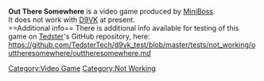 <strong>Out There Somewhere</strong> is a video game produced by [[MiniBoss]].
<br />
It does not work with [[D9VK]] at present.
<br />
==Additional info==
There is additional info available for testing of this game on [[User:Tedster|Tedster]]'s GitHub repository, here:
<br />
https://github.com/TedsterTech/d9vk_test/blob/master/tests/not_working/outtheresomewhere/outtheresomewhere.md

[[Category:Video Game]]
[[Category:Not Working]]
